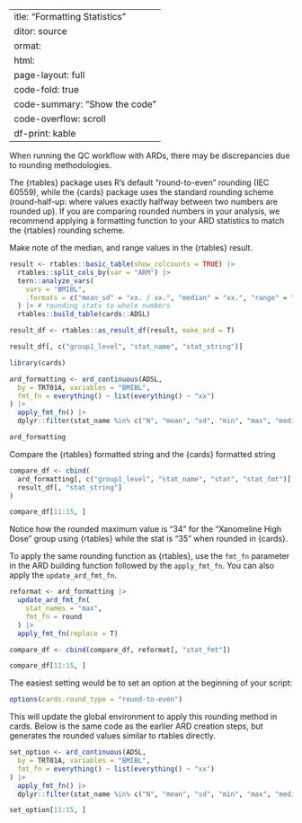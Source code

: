  ---
title: "Formatting Statistics"
editor: source
format: 
  html:
    page-layout: full
    code-fold: true
    code-summary: "Show the code"
    code-overflow: scroll 
    df-print: kable
---

When running the QC workflow with ARDs, there may be discrepancies due to rounding methodologies. 

The {rtables} package uses R's default "round-to-even" rounding (IEC 60559), while the {cards} package uses the standard rounding scheme (round-half-up: where values exactly halfway between two numbers are rounded up). If you are comparing rounded numbers in your analysis, we recommend applying a formatting function to your ARD statistics to match the {rtables} rounding scheme.

Make note of the median, and range values in the {rtables} result.
```r
result <- rtables::basic_table(show_colcounts = TRUE) |>
  rtables::split_cols_by(var = "ARM") |>
  tern::analyze_vars(
    vars = "BMIBL",
    .formats = c("mean_sd" = "xx. / xx.", "median" = "xx.", "range" = "(xx., xx.)")
  ) |> # rounding stats to whole numbers
  rtables::build_table(cards::ADSL)

result_df <- rtables::as_result_df(result, make_ard = T)

result_df[, c("group1_level", "stat_name", "stat_string")]
```


```r
library(cards)

ard_formatting <- ard_continuous(ADSL,
  by = TRT01A, variables = "BMIBL",
  fmt_fn = everything() ~ list(everything() ~ "xx")
) |>
  apply_fmt_fn() |>
  dplyr::filter(stat_name %in% c("N", "mean", "sd", "min", "max", "median"))

ard_formatting
```

Compare the {rtables} formatted string and the {cards} formatted string

```r
compare_df <- cbind(
  ard_formatting[, c("group1_level", "stat_name", "stat", "stat_fmt")],
  result_df[, "stat_string"]
)

compare_df[11:15, ]
```
Notice how the rounded maximum value is "34" for the "Xanomeline High Dose" group using {rtables} while the stat is "35" when rounded in {cards}.

To apply the same rounding function as {rtables}, use the `fmt_fn` parameter in the ARD building function followed by the `apply_fmt_fn`. You can also apply the `update_ard_fmt_fn`.

```r
reformat <- ard_formatting |>
  update_ard_fmt_fn(
    stat_names = "max",
    fmt_fn = round
  ) |>
  apply_fmt_fn(replace = T)

compare_df <- cbind(compare_df, reformat[, "stat_fmt"])

compare_df[11:15, ]
```

The easiest setting would be to set an option at the beginning of your script:
```r
options(cards.round_type = "round-to-even")
```

This will update the global environment to apply this rounding method in cards. Below is the same code as the earlier ARD creation steps, but generates the rounded values similar to rtables directly.

```r
set_option <- ard_continuous(ADSL,
  by = TRT01A, variables = "BMIBL",
  fmt_fn = everything() ~ list(everything() ~ "xx")
) |>
  apply_fmt_fn() |>
  dplyr::filter(stat_name %in% c("N", "mean", "sd", "min", "max", "median"))

set_option[11:15, ]
```


